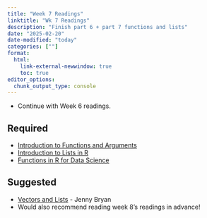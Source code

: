 ```yaml
---
title: "Week 7 Readings"
linktitle: "Wk 7 Readings"
description: "Finish part 6 + part 7 functions and lists"
date: "2025-02-20"
date-modified: "today"
categories: [""]
format: 
  html:
    link-external-newwindow: true
    toc: true
editor_options: 
  chunk_output_type: console
---
```



* Continue with Week 6 readings.

## Required

- [Introduction to Functions and Arguments](https://hbctraining.github.io/Intro-to-R-flipped/lessons/03_introR-functions-and-arguments.html)
- [Introduction to Lists in R](https://towardsdatascience.com/introduction-to-lists-in-r-ff6469e6ca79)
- [Functions in R for Data Science](https://r4ds.hadley.nz/functions.html)


## Suggested

- [Vectors and Lists](https://jennybc.github.io/purrr-tutorial/bk00_vectors-and-lists.html) - Jenny Bryan
- Would also recommend reading week 8's readings in advance!
